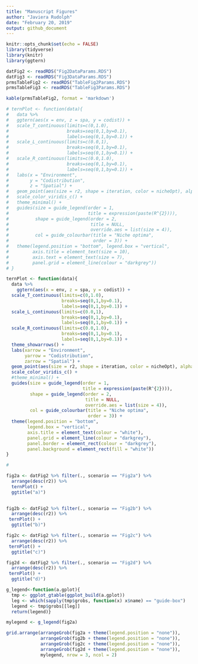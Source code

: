 ```yaml
---
title: "Manuscript Figures"
author: "Javiera Rudolph"
date: "February 20, 2019"
output: github_document
---
```


```r
knitr::opts_chunk$set(echo = FALSE)
library(tidyverse)
library(knitr)
library(ggtern)
```

```r
datFig2 <- readRDS("Fig2DataParams.RDS")
datFig3 <- readRDS("Fig3DataParams.RDS")
prmsTableFig2 <- readRDS("TableFig2Params.RDS")
prmsTableFig3 <- readRDS("TableFig3Params.RDS")
```

```r
kable(prmsTableFig2, format = 'markdown')
```

```r
# ternPlot <- function(data){
#   data %>% 
#   ggtern(aes(x = env, z = spa, y = codist)) +
#   scale_T_continuous(limits=c(0,1.0),
#                      breaks=seq(0,1,by=0.1),
#                      labels=seq(0,1,by=0.1)) + 
#   scale_L_continuous(limits=c(0.0,1),
#                      breaks=seq(0,1,by=0.1),
#                      labels=seq(0,1,by=0.1)) +
#   scale_R_continuous(limits=c(0.0,1.0),
#                      breaks=seq(0,1,by=0.1),
#                      labels=seq(0,1,by=0.1)) +
#   labs(x = "Environment", 
#        y = "Codistribution", 
#        z = "Spatial") +
#   geom_point(aes(size = r2, shape = iteration, color = nicheOpt), alpha = 0.5) +
#   scale_color_viridis_c() +
#   theme_minimal() +
#   guides(size = guide_legend(order = 1,
#                              title = expression(paste(R^{2}))),
#          shape = guide_legend(order = 2,
#                               title = NULL,
#                               override.aes = list(size = 4)),
#          col = guide_colourbar(title = "Niche optima",
#                                order = 3)) +
#   theme(legend.position = "bottom", legend.box = "vertical",
#         axis.title = element_text(size = 10),
#         axis.text = element_text(size = 7), 
#         panel.grid = element_line(colour = "darkgrey"))
# }

ternPlot <- function(data){
  data %>% 
    ggtern(aes(x = env, z = spa, y = codist)) +
  scale_T_continuous(limits=c(0,1.0),
                     breaks=seq(0,1,by=0.1),
                     labels=seq(0,1,by=0.1)) + 
  scale_L_continuous(limits=c(0.0,1),
                     breaks=seq(0,1,by=0.1),
                     labels=seq(0,1,by=0.1)) +
  scale_R_continuous(limits=c(0.0,1.0),
                     breaks=seq(0,1,by=0.1),
                     labels=seq(0,1,by=0.1)) +
  theme_showarrows() +
  labs(xarrow = "Environment",
       yarrow = "Codistribution",
       zarrow = "Spatial") +
  geom_point(aes(size = r2, shape = iteration, color = nicheOpt), alpha = 0.5) +
  scale_color_viridis_c() +
  #theme_minimal() +
  guides(size = guide_legend(order = 1,
                             title = expression(paste(R^{2}))),
         shape = guide_legend(order = 2,
                              title = NULL,
                              override.aes = list(size = 4)),
         col = guide_colourbar(title = "Niche optima",
                               order = 3)) +
  theme(legend.position = "bottom", 
        legend.box = "vertical",
        axis.title = element_text(colour = "white"),
        panel.grid = element_line(colour = "darkgrey"),
        panel.border = element_rect(colour = "darkgrey"),
        panel.background = element_rect(fill = "white"))
}
```


```r

# 

fig2a <- datFig2 %>% filter(., scenario == "Fig2a") %>% 
  arrange(desc(r2)) %>% 
  ternPlot() +
  ggtitle("a)")
  

fig2b <- datFig2 %>% filter(., scenario == "Fig2b") %>% 
  arrange(desc(r2)) %>% 
 ternPlot() +
  ggtitle("b)")

fig2c <- datFig2 %>% filter(., scenario == "Fig2c") %>% 
  arrange(desc(r2)) %>% 
 ternPlot() +
  ggtitle("c)")

fig2d <- datFig2 %>% filter(., scenario == "Fig2d") %>% 
  arrange(desc(r2)) %>% 
 ternPlot() +
  ggtitle("d)")

g_legend<-function(a.gplot){
  tmp <- ggplot_gtable(ggplot_build(a.gplot))
  leg <- which(sapply(tmp$grobs, function(x) x$name) == "guide-box")
  legend <- tmp$grobs[[leg]]
  return(legend)}

mylegend <- g_legend(fig2a)

grid.arrange(arrangeGrob(fig2a + theme(legend.position = "none")),
             arrangeGrob(fig2b + theme(legend.position = "none")),
             arrangeGrob(fig2c + theme(legend.position = "none")),
             arrangeGrob(fig2d + theme(legend.position = "none")),
             mylegend, nrow = 3, ncol = 2)


```

